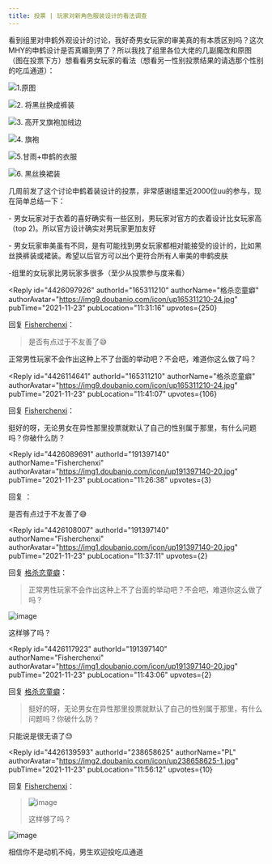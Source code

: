 ```yaml
---
title: 投票 | 玩家对新角色服装设计的看法调查
---
```



<Forum groupName="原神" groupUrl="https://www.douban.com/group/genshin/" archivedAt="2025-05-16T16:56:22.045Z">
  <Post
    id="253643393"
    title="投票 | 玩家对新角色服装设计的看法调查"
    url="https://www.douban.com/group/topic/253643393/?_spm_id=MjM4NjU4NjI1"
    pubTime="2022-01-02"
    highlightUserId="191397140"
  >
看到组里对申鹤外观设计的讨论，我好奇男女玩家的审美真的有本质区别吗？这次MHY的申鹤设计是否真媚到男了？所以我找了组里各位大佬的几副魔改和原图（图在投票下方）想看看男女玩家的看法（想看另一性别投票结果的请选那个性别的吃瓜通道）：



![1.原图](https://img1.doubanio.com/view/group_topic/l/public/p511205828.webp)

![2.
将黑丝换成裤装](https://img9.doubanio.com/view/group_topic/l/public/p511205854.webp)

![3.
高开叉旗袍加绒边](https://img3.doubanio.com/view/group_topic/l/public/p511205822.webp)

![4.
旗袍](https://img3.doubanio.com/view/group_topic/l/public/p511205847.webp)

![5.甘雨+申鹤的衣服](https://img3.doubanio.com/view/group_topic/l/public/p511205887.webp)

![6.
黑丝换裙装](https://img3.doubanio.com/view/group_topic/l/public/p511210923.webp)

几周前发了这个讨论申鹤着装设计的投票，非常感谢组里近2000位uu的参与，现在简单总结一下：

\-
男女玩家对于衣着的喜好确实有一些区别，男玩家对官方的衣着设计比女玩家高（top
2)。所以官方设计确实对男玩家更加友好

\-
男女玩家审美虽有不同，是有可能找到男女玩家都相对能接受的设计的，比如黑丝换裤装或裙装。希望以后官方可以出个更符合所有人审美的申鹤皮肤

-组里的女玩家比男玩家多很多（至少从投票参与度来看）

<Reply
  id="4426097926"
  authorId="165311210"
  authorName="格杀恋童癖"
  authorAvatar="https://img9.doubanio.com/icon/up165311210-24.jpg"
  pubTime="2021-11-23"
  pubLocation="11:31:16"
  upvotes={250}
>
回复 [Fisherchenxi](https://www.douban.com/people/191397140/)：
 > 是否有点过于不友善了😅

正常男性玩家不会作出这种上不了台面的举动吧？不会吧，难道你这么做了吗？
</Reply>

<Reply
  id="4426114641"
  authorId="165311210"
  authorName="格杀恋童癖"
  authorAvatar="https://img9.doubanio.com/icon/up165311210-24.jpg"
  pubTime="2021-11-23"
  pubLocation="11:41:07"
  upvotes={106}
>
回复 [Fisherchenxi](https://www.douban.com/people/191397140/)：
 

挺好的呀，无论男女在异性那里投票就默认了自己的性别属于那里，有什么问题吗？你破什么防？
</Reply>

<Reply
  id="4426089691"
  authorId="191397140"
  authorName="Fisherchenxi"
  authorAvatar="https://img1.doubanio.com/icon/up191397140-20.jpg"
  pubTime="2021-11-23"
  pubLocation="11:26:38"
  upvotes={3}
>
回复 ：
 

是否有点过于不友善了😅
</Reply>

<Reply
  id="4426108007"
  authorId="191397140"
  authorName="Fisherchenxi"
  authorAvatar="https://img1.doubanio.com/icon/up191397140-20.jpg"
  pubTime="2021-11-23"
  pubLocation="11:37:11"
  upvotes={2}
>
回复 [格杀恋童癖](https://www.douban.com/people/165311210/)：
 > 正常男性玩家不会作出这种上不了台面的举动吧？不会吧，难道你这么做了吗？

![image](https://img1.doubanio.com/view/richtext/large/public/p272952819.jpg)

这样够了吗？
</Reply>

<Reply
  id="4426117923"
  authorId="191397140"
  authorName="Fisherchenxi"
  authorAvatar="https://img1.doubanio.com/icon/up191397140-20.jpg"
  pubTime="2021-11-23"
  pubLocation="11:43:06"
  upvotes={2}
>
回复 [格杀恋童癖](https://www.douban.com/people/165311210/)：
 > 挺好的呀，无论男女在异性那里投票就默认了自己的性别属于那里，有什么问题吗？你破什么防？

只能说是很无语了😓
</Reply>

<Reply
  id="4426139593"
  authorId="238658625"
  authorName="PL"
  authorAvatar="https://img2.doubanio.com/icon/up238658625-1.jpg"
  pubTime="2021-11-23"
  pubLocation="11:56:12"
  upvotes={10}
>
回复 [Fisherchenxi](https://www.douban.com/people/191397140/)：
 > ![image](https://img1.doubanio.com/view/richtext/large/public/p272952819.jpg)
> 
> 这样够了吗？

![image](https://img1.doubanio.com/view/richtext/s/public/p272952819.jpg)

相信你不是动机不纯，男生欢迎投吃瓜通道
</Reply>
  </Post>
</Forum>
